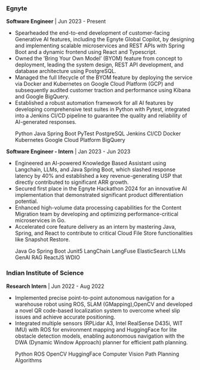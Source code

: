 
### Egnyte
**Software Engineer** | Jun 2023 - Present 

- Spearheaded the end-to-end development of customer-facing Generative AI features, including the Egnyte Global Copilot, by designing and implementing scalable microservices and REST APIs with Spring Boot and a dynamic frontend using React and Typescript.
- Owned the ’Bring Your Own Model’ (BYOM) feature from concept to deployment, leading the system design, REST API development, and database architecture using PostgreSQL.
- Managed the full lifecycle of the BYOM feature by deploying the service via Docker and Kubernetes on Google Cloud Platform (GCP) and subsequently audited customer traction and performance using Kibana and Google BigQuery.
- Established a robust automation framework for all AI features by developing comprehensive test suites in Python with Pytest, integrated into a Jenkins CI/CD pipeline to guarantee the quality and reliability of AI-generated responses.
<div class="skills">
  <span>Python</span> 
  <span>Java</span> 
  <span>Spring Boot</span> 
  <span>PyTest</span> 
  <span>PostgreSQL</span> 
  <span>Jenkins</span> 
  <span>CI/CD</span> 
  <span>Docker</span> 
  <span>Kubernetes</span>
  <span>Google Cloud Platform</span>
  <span>BigQuery</span>
</div>

**Software Engineer - Intern** | Jan 2023 - Jun 2023  

- Engineered an AI-powered Knowledge Based Assistant using Langchain, LLMs, and Java Spring Boot, which slashed response latency by 40% and established a key revenue-generating USP that directly contributed to significant ARR growth.
- Secured first place in the Egnyte Hackathon 2024 for an innovative AI implementation that demonstrated significant product differentiation potential.
- Enhanced high-volume data processing capabilities for the Content Migration team by developing and optimizing performance-critical microservices in Go.
- Accelerated core feature delivery as an intern by mastering Java, Spring, and React to contribute to critical Cloud File Store functionalities like Snapshot Restore.
<div class="skills">
  <span>Java</span> 
  <span>Go</span> 
  <span>Spring Boot</span> 
  <span>Junit5</span> 
  <span>LangChain</span>
  <span>LangFuse</span> 
  <span>ElasticSearch</span> 
  <span>LLMs</span>
  <span>GenAI</span> 
  <span>RAG</span> 
  <span>ReactJS</span> 
  <span>WDIO</span> 
</div>

### Indian Institute of Science
**Research Intern** | Jun 2022 - Aug 2022  

- Implemented precise point-to-point autonomous navigation for a warehouse robot using ROS, SLAM (GMapping),OpenCV and developed a novel QR code-based localization system to overcome wheel slip issues and achieve accurate positioning.
- Integrated multiple sensors (RPLidar A3, Intel RealSense D435i, WIT IMU) with ROS for environment mapping and HuggingFace for lite obstacle detection models, enabling autonomous navigation with the DWA (Dynamic Window Approach) planner for efficient path planning.
<div class="skills">
  <span>Python</span> 
  <span>ROS</span> 
  <span>OpenCV</span> 
  <span>HuggingFace</span> 
  <span>Computer Vision</span> 
  <span>Path Planning Algorithms</span> 
</div>